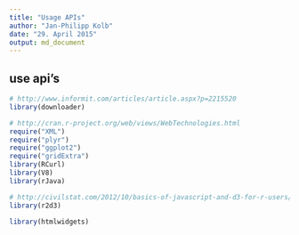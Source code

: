 ```yaml
---
title: "Usage APIs"
author: "Jan-Philipp Kolb"
date: "29. April 2015"
output: md_document
---
```




## use api's

```r
# http://www.informit.com/articles/article.aspx?p=2215520
library(downloader)

# http://cran.r-project.org/web/views/WebTechnologies.html
require("XML")
require("plyr")
require("ggplot2")
require("gridExtra")
library(RCurl)
library(V8)
library(rJava)

# http://civilstat.com/2012/10/basics-of-javascript-and-d3-for-r-users/
library(r2d3)

library(htmlwidgets)

```

